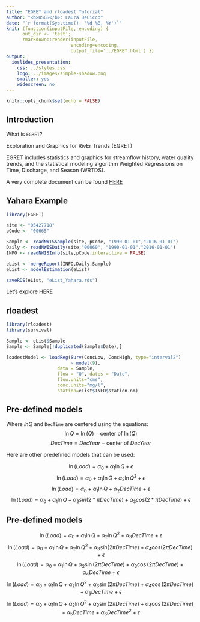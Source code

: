 ```yaml
---
title: "EGRET and rloadest Tutorial"
author: "<b>USGS</b>: Laura DeCicco"
date: "`r format(Sys.time(), '%d %B, %Y')`"
knit: (function(inputFile, encoding) { 
      out_dir <- 'test';
      rmarkdown::render(inputFile,
                        encoding=encoding, 
                        output_file='../EGRET.html') })
output:
  ioslides_presentation:
    css: ../styles.css
    logo: ../images/simple-shadow.png
    smaller: yes
    widescreen: no
---
```


```r
knitr::opts_chunk$set(echo = FALSE)
```

## Introduction

What is `EGRET`?

Exploration and Graphics for RivEr Trends (EGRET)

EGRET includes statistics and graphics for streamflow history, water quality trends, and the statistical modeling algorithm Weighted Regressions on Time, Discharge, and Season (WRTDS).

A very complete document can be found [HERE](http://pubs.usgs.gov/tm/04/a10/)

## Yahara Example

```r
library(EGRET)

site <- "05427718"
pCode <- "00665"

Sample <- readNWISSample(site, pCode, "1990-01-01","2016-01-01")
Daily <- readNWISDaily(site,"00060", "1990-01-01","2016-01-01")
INFO <- readNWISInfo(site,pCode,interactive = FALSE)

eList <- mergeReport(INFO,Daily,Sample)
eList <- modelEstimation(eList)

saveRDS(eList, "eList_Yahara.rds")

```


Let's explore [HERE](http://waterdatascience.shinyapps.io/exploreEGRET)

## rloadest

```r
library(rloadest)
library(survival)

Sample <- eList$Sample
Sample <- Sample[!duplicated(Sample$Date),]

loadestModel <- loadReg(Surv(ConcLow, ConcHigh, type="interval2")
                        ~ model(9), 
                   data = Sample, 
                   flow = "Q", dates = "Date",
                   flow.units="cms",
                   conc.units="mg/l",
                   station=eList$INFO$station.nm)

```

## Pre-defined models

Where $ln{Q}$ and `DecTime`  are centered using the equations:
$$ \ln{Q}=\ln(Q)-\mbox{center of } \ln(Q) $$
$$ DecTime=DecYear-\mbox{center of } DecYear $$

Here are other predefined models that can be used:

$$ \ln(Load)= \alpha_0 + \alpha_1{\ln{Q}} + \epsilon $$
$$ \ln(Load)= \alpha_0 + \alpha_1{\ln{Q}} + \alpha_2{\ln{Q^2}}+ \epsilon $$ 
$$ \ln(Load)= \alpha_0 + \alpha_1{\ln{Q}} + \alpha_2{DecTime}+ \epsilon $$ 
$$ \ln(Load)= \alpha_0 + \alpha_1{\ln{Q}} + \alpha_2{sin(2*\pi{DecTime})} + \alpha_3 cos(2*\pi{DecTime}) + \epsilon $$

## Pre-defined models

$$ \ln(Load)= \alpha_0+\alpha_1{\ln{Q}} + \alpha_2{\ln{Q^2}}+\alpha_3{DecTime}+\epsilon $$
$$ \ln(Load)=\alpha_0 + \alpha_1{\ln{Q}}+\alpha_2{\ln{Q^2}}+\alpha_3 sin(2\pi{DecTime})+\alpha_4 cos(2\pi{DecTime})+\epsilon $$
$$ \ln(Load)=\alpha_0+\alpha_1{\ln{Q}}+\alpha_2 \sin(2\pi{DecTime})+\alpha_3 \cos(2\pi{DecTime})+\alpha_4{DecTime}+\epsilon $$ 
$$ \ln(Load)=\alpha_0+\alpha_1{\ln{Q}}+\alpha_2{\ln{Q^2}}+\alpha_3 \sin(2\pi{DecTime})+\alpha_4 \cos(2\pi{DecTime})+\alpha_5{DecTime}+\epsilon $$
$$ \ln(Load)=\alpha_0+\alpha_1{\ln{Q}}+\alpha_2{\ln{Q^2}}+\alpha_3 \sin(2\pi{DecTime})+\alpha_4 \cos(2\pi{DecTime})+\alpha_5{DecTime}+\alpha_6{DecTime}^2+\epsilon $$   

